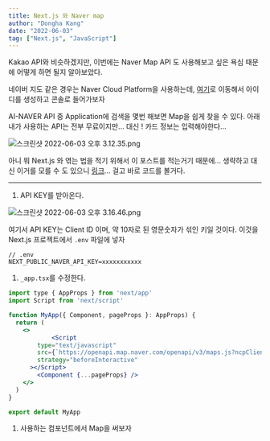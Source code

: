```yaml
---
title: Next.js 와 Naver map
author: "Dongha Kang"
date: "2022-06-03"
tag: ["Next.js", "JavaScript"]
---
```



Kakao API와 비슷하겠지만, 이번에는 Naver Map API 도 사용해보고 싶은 욕심 때문에 어떻게 하면 될지 알아보았다.

네이버 지도 같은 경우는 Naver Cloud Platform을 사용하는데, [여기](https://www.ncloud.com/)로 이동해서 아이디를 생성하고 콘솔로 들어가보자

AI-NAVER API 중 Application에 검색을 몇번 해보면 Map을 쉽게 찾을 수 있다. 아래 내가 사용하는 API는 전부 무료이지만… 대신 ! 카드 정보는 입력해야한다…

![스크린샷 2022-06-03 오후 3.12.35.png](/img/blog/naver-map1.png)

아니 뭐 Next.js 와 엮는 법을 적기 위해서 이 포스트를 적는거기 때문에… 생략하고 대신 이거를 모를 수 도 있으니 [링크](https://m.blog.naver.com/n_cloudplatform/222012109447)… 걸고 바로 코드를 볼거다.

---

1.  API KEY를 받아온다.

![스크린샷 2022-06-03 오후 3.16.46.png](/img/blog/naver-map2.png)

여기서 API KEY는 Client ID 이며, 약 10자로 된 영문숫자가 섞인 키일 것이다. 이것을 Next.js 프로젝트에서 `.env` 파일에 넣자

```
// .env
NEXT_PUBLIC_NAVER_API_KEY=xxxxxxxxxxx
```

1. `_app.tsx`를 수정한다.

```jsx
import type { AppProps } from 'next/app'
import Script from 'next/script'

function MyApp({ Component, pageProps }: AppProps) {
  return (
    <>
			<Script
        type="text/javascript"
        src={`https://openapi.map.naver.com/openapi/v3/maps.js?ncpClientId=${process.env.NEXT_PUBLIC_NAVER_API_KEY}`}
        strategy="beforeInteractive"
      ></Script>
	    <Component {...pageProps} />
    </>
  )
}

export default MyApp
```

1. 사용하는 컴포넌트에서 Map을 써보자